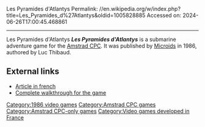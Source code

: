 Les Pyramides d'Atlantys
Permalink: //en.wikipedia.org/w/index.php?title=Les_Pyramides_d%27Atlantys&oldid=1005828885
Accessed on: 2024-06-26T17:00:45.468861



------
Les Pyramides d'Atlantys
{{Short description|1986 adventure video game}}
{{primary sources|date=November 2009}}
{{Infobox video game
|title          = Les Pyramides d'Atlantys
|collapsible    =
|state          =
|image          = Les Pyramides d'Atlantys cover.jpg
|caption        =
|developer      = Luc Thibaud
|publisher      = [[Microids]]
|series         =
|engine         =
|released       = 1986
|genre          =
|modes          =
|platforms      = [[Amstrad CPC]]
}}
'''''Les Pyramides d'Atlantys''''' is a submarine adventure game for the [[Amstrad CPC]]. It was published by [[Microids]] in 1986, authored by Luc Thibaud.

== External links ==
*[http://cpc-power.com/index.php?page=detail&num=1726 Article in french]
*[https://drive.google.com/open?id=1hjasKvFFF4lQ2DXU78YCchDjpQl6yzSt Complete walkthrough for the game]

{{DEFAULTSORT:Pyramides d'Atlantys, Les}}
[[Category:1986 video games]]
[[Category:Amstrad CPC games]]
[[Category:Amstrad CPC-only games]]
[[Category:Video games developed in France]]

{{adventure-videogame-stub}}